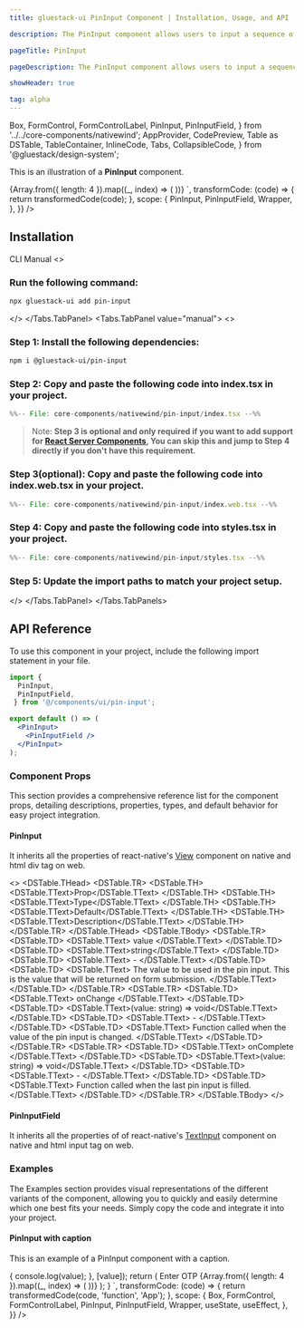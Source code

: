 ```yaml
---
title: gluestack-ui PinInput Component | Installation, Usage, and API

description: The PinInput component allows users to input a sequence of numbers or characters, typically used for authentication or verification purposes.

pageTitle: PinInput

pageDescription: The PinInput component allows users to input a sequence of numbers or characters, typically used for authentication or verification purposes.

showHeader: true

tag: alpha
---
```



<Meta title="with-nativewind/Components/Forms/PinInput" />

  Box,
  FormControl,
  FormControlLabel,
  PinInput,
  PinInputField,
} from '../../core-components/nativewind';
  AppProvider,
  CodePreview,
  Table as DSTable,
  TableContainer,
  InlineCode,
  Tabs,
  CollapsibleCode,
} from '@gluestack/design-system';

This is an illustration of a **PinInput** component.

<Wrapper>
  <CodePreview
    showComponentRenderer={true}
    showArgsController={false}
    _rendererWrapper={{
      display: 'grid',
      justifyContent: 'center',
      alignItems: 'center',
      padding: 40,
      overflow: 'scroll',
    }}
    metaData={{
      code: `
        <PinInput>
          {Array.from({ length: 4 }).map((_, index) => (
            <PinInputField key={index} />
          ))}
        </PinInput>
      `,
      transformCode: (code) => {
        return transformedCode(code);
      },
      scope: {
        PinInput,
        PinInputField,
        Wrapper,
      },
    }}
  />
</Wrapper>

<br />

## Installation

<Tabs value="cli" type="section">
  <Tabs.TabList>
      <Tabs.Tab value="cli">
        <Tabs.TabTitle>CLI</Tabs.TabTitle>
      </Tabs.Tab>
     <Tabs.Tab value="manual">
        <Tabs.TabTitle>Manual</Tabs.TabTitle>
     </Tabs.Tab>
  </Tabs.TabList>
  <Tabs.TabPanels>
    <Tabs.TabPanel value="cli">
<>

### Run the following command:
  ```bash
  npx gluestack-ui add pin-input
  ```
</>
    </Tabs.TabPanel>
    <Tabs.TabPanel value="manual"> 
<>

### Step 1: Install the following dependencies:
  ```bash
 npm i @gluestack-ui/pin-input
  ```

### Step 2: Copy and paste the following code into index.tsx in your project.
<CollapsibleCode>

```jsx 
%%-- File: core-components/nativewind/pin-input/index.tsx --%% 
```
</CollapsibleCode>

> Note: **Step 3 is optional and only required if you want to add support for [React Server Components](https://vercel.com/blog/understanding-react-server-components), You can skip this and jump to Step 4 directly if you don't have this requirement.**

### Step 3(optional): Copy and paste the following code into index.web.tsx in your project.
<CollapsibleCode>

```jsx 
%%-- File: core-components/nativewind/pin-input/index.web.tsx --%% 
```
</CollapsibleCode>


### Step 4: Copy and paste the following code into styles.tsx in your project.
<CollapsibleCode>

```jsx 
%%-- File: core-components/nativewind/pin-input/styles.tsx --%% 
```
</CollapsibleCode>

### Step 5: Update the import paths to match your project setup.
</>
    </Tabs.TabPanel>
  </Tabs.TabPanels>
</Tabs>

## API Reference

To use this component in your project, include the following import statement in your file.

```jsx
import {   
  PinInput,
  PinInputField,
 } from '@/components/ui/pin-input';
```


```jsx
export default () => (
  <PinInput>
    <PinInputField />
  </PinInput>
);
```

### Component Props

This section provides a comprehensive reference list for the component props, detailing descriptions, properties, types, and default behavior for easy project integration.

#### PinInput

It inherits all the properties of react-native's [View](https://reactnative.dev/docs/view) component on native and html div tag on web.

<>
  <TableContainer>
    <DSTable>
      <DSTable.THead>
        <DSTable.TR>
          <DSTable.TH>
            <DSTable.TText>Prop</DSTable.TText>
          </DSTable.TH>
          <DSTable.TH>
            <DSTable.TText>Type</DSTable.TText>
          </DSTable.TH>
          <DSTable.TH>
            <DSTable.TText>Default</DSTable.TText>
          </DSTable.TH>
          <DSTable.TH>
            <DSTable.TText>Description</DSTable.TText>
          </DSTable.TH>
        </DSTable.TR>
      </DSTable.THead>
      <DSTable.TBody>
        <DSTable.TR>
          <DSTable.TD>
            <DSTable.TText>
              <InlineCode>value</InlineCode>
            </DSTable.TText>
          </DSTable.TD>
          <DSTable.TD>
            <DSTable.TText>string</DSTable.TText>
          </DSTable.TD>
          <DSTable.TD>
            <DSTable.TText>
              -
            </DSTable.TText>
          </DSTable.TD>
          <DSTable.TD>
            <DSTable.TText>
              The value to be used in the pin input. This is the value that will be returned on form submission.
            </DSTable.TText>
          </DSTable.TD>
        </DSTable.TR>
        <DSTable.TR>
          <DSTable.TD>
            <DSTable.TText>
              <InlineCode>onChange</InlineCode>
            </DSTable.TText>
          </DSTable.TD>
          <DSTable.TD>
            <DSTable.TText>(value: string) => void</DSTable.TText>
          </DSTable.TD>
          <DSTable.TD>
            <DSTable.TText>
              -
            </DSTable.TText>
          </DSTable.TD>
          <DSTable.TD>
            <DSTable.TText>
              Function called when the value of the pin input is changed.
            </DSTable.TText>
          </DSTable.TD>
        </DSTable.TR>
        <DSTable.TR>
          <DSTable.TD>
            <DSTable.TText>
              <InlineCode>onComplete</InlineCode>
            </DSTable.TText>
          </DSTable.TD>
          <DSTable.TD>
            <DSTable.TText>(value: string) => void</DSTable.TText>
          </DSTable.TD>
          <DSTable.TD>
            <DSTable.TText>
              -
            </DSTable.TText>
          </DSTable.TD>
          <DSTable.TD>
            <DSTable.TText>
              Function called when the last pin input is filled.
            </DSTable.TText>
          </DSTable.TD>
        </DSTable.TR>
      </DSTable.TBody>
    </DSTable>
  </TableContainer>
</>

#### PinInputField

It inherits all the properties of of react-native's [TextInput](https://reactnative.dev/docs/textinput) component on native and html input tag on web.

### Examples

The Examples section provides visual representations of the different variants of the component, allowing you to quickly and easily determine which one best fits your needs. Simply copy the code and integrate it into your project.

#### PinInput with caption

This is an example of a PinInput component with a caption.

<Wrapper>
  <CodePreview
    showComponentRenderer={true}
    showArgsController={false}
    _rendererWrapper={{
      display: 'grid',
      justifyContent: 'center',
      alignItems: 'center',
      padding: 40,
      overflow: 'scroll',
    }}
    metaData={{
      code: `
        function App(){
          const [value, setValue] = useState('');
          useEffect(() => {
            console.log(value);
          }, [value]);
          return (
            <FormControl className="gap-4">
              <FormControlLabel className="pl-2">
                Enter OTP
              </FormControlLabel>
              <PinInput value={value} onChange={setValue} numberOfFields={4}>
                {Array.from({ length: 4 }).map((_, index) => (
                  <PinInputField key={index} index={index} />
                ))}
              </PinInput>
            </FormControl>
          );
        }
      `,
      transformCode: (code) => {
        return transformedCode(code, 'function', 'App');
      },
      scope: {
        Box,
        FormControl,
        FormControlLabel,
        PinInput,
        PinInputField,
        Wrapper,
        useState,
        useEffect,
      },
    }}
  />
</Wrapper>